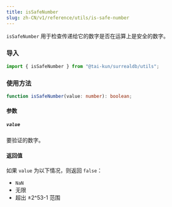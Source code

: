 ```yaml
---
title: isSafeNumber
slug: zh-CN/v1/reference/utils/is-safe-number
---
```


`isSafeNumber` 用于检查传递给它的数字是否在运算上是安全的数字。

### 导入

```ts
import { isSafeNumber } from "@tai-kun/surrealdb/utils";
```

### 使用方法

```ts
function isSafeNumber(value: number): boolean;
```

#### 参数

##### `value`

要验证的数字。

#### 返回值

如果 `value` 为以下情况，则返回 `false`：

- `NaN`
- 无限
- 超出 ±2^53-1 范围
